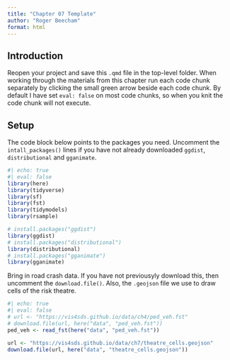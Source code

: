 ```yaml
---
title: "Chapter 07 Template"
author: "Roger Beecham"
format: html
---
```


## Introduction

Reopen your project and save this `.qmd` file in the top-level folder. When working through the materials from this chapter run each code chunk separately by clicking the small green arrow beside each code chunk. By default I have set `eval: false` on most code chunks, so when you knit the code chunk will not execute.


## Setup

The code block below points to the packages you need. Uncomment the `intall_packages()` lines if you have not already downloaded `ggdist`, `distributional` and `gganimate`.

```r
#| echo: true
#| eval: false
library(here) 
library(tidyverse) 
library(sf) 
library(fst)
library(tidymodels) 
library(rsample)

# install.packages("ggdist")
library(ggdist)
# install.packages("distributional")
library(distributional)
# install.packages("gganimate")
library(gganimate)
```

Bring in road crash data. If you have not previousyly download this, then uncomment the `download.file()`. Also, the `.geojson` file we use to draw cells of the risk theatre.

```r
#| echo: true
#| eval: false
# url <- "https://vis4sds.github.io/data/ch4/ped_veh.fst"
# download.file(url, here("data", "ped_veh.fst"))
ped_veh <- read_fst(here("data", "ped_veh.fst"))

url <- "https://vis4sds.github.io/data/ch7/theatre_cells.geojson"
download.file(url, here("data", "theatre_cells.geojson"))
```


